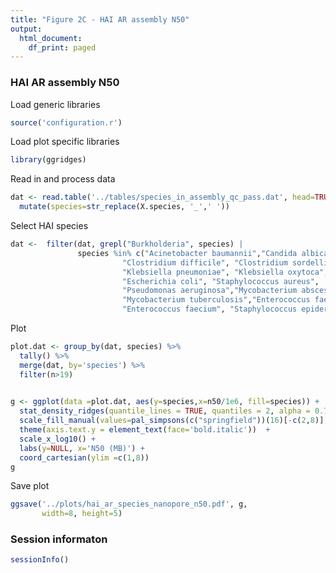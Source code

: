 ```yaml
---
title: "Figure 2C - HAI AR assembly N50"
output:
  html_document:
    df_print: paged
---
```


### HAI AR assembly N50

Load generic libraries
```r
source('configuration.r')
```

Load plot specific libraries
```r
library(ggridges)
```

Read in and process data
```r
dat <- read.table('../tables/species_in_assembly_qc_pass.dat', head=TRUE, comment.char = '!') %>% 
  mutate(species=str_replace(X.species, '_',' '))
```

Select HAI species
```r
dat <-  filter(dat, grepl("Burkholderia", species) | 
               species %in% c("Acinetobacter baumannii","Candida albicans",
                         "Clostridium difficile", "Clostridium sordellii", 
                         "Klebsiella pneumoniae", "Klebsiella oxytoca",
                         "Escherichia coli", "Staphylococcus aureus",
                         "Pseudomonas aeruginosa","Mycobacterium abscessus",
                         "Mycobacterium tuberculosis","Enterococcus faecalis",
                         "Enterococcus faecium", "Staphylococcus epidermidis"))
```

Plot
```r
plot.dat <- group_by(dat, species) %>% 
  tally() %>% 
  merge(dat, by='species') %>%
  filter(n>19) 
  

g <- ggplot(data =plot.dat, aes(y=species,x=n50/1e6, fill=species)) +
  stat_density_ridges(quantile_lines = TRUE, quantiles = 2, alpha = 0.7) +
  scale_fill_manual(values=pal_simpsons(c("springfield"))(16)[-c(2,8)], guide=FALSE)+
  theme(axis.text.y = element_text(face='bold.italic'))  + 
  scale_x_log10() + 
  labs(y=NULL, x='N50 (MB)') +
  coord_cartesian(ylim =c(1,8))
g
```

Save plot
```r
ggsave('../plots/hai_ar_species_nanopore_n50.pdf', g,
       width=8, height=5)
```

### Session informaton
```r
sessionInfo()
```
